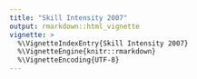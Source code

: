 ```yaml
---
title: "Skill Intensity 2007"
output: rmarkdown::html_vignette
vignette: >
  %\VignetteIndexEntry{Skill Intensity 2007}
  %\VignetteEngine{knitr::rmarkdown}
  %\VignetteEncoding{UTF-8}
---
```


<!-- ```{r, include = FALSE} -->
<!-- knitr::opts_chunk$set( -->
<!--   collapse = TRUE, -->
<!--   comment = "#>" -->
<!-- ) -->
<!-- ``` -->

<!-- ```{r setup} -->
<!-- library(VNFirmSurvey) -->
<!-- ``` -->




<!-- ```{r load-data} -->
<!-- data(skill_07_dta) -->
<!-- ``` -->


<!-- Let's take a first look at the data -->

<!-- ```{r first-look} -->
<!-- library(DataExplorer) -->
<!-- plot_intro(skill_07_dta) -->

<!-- ``` -->

<!-- ## Missing variables -->

<!-- ```{r missing-variable} -->
<!-- plot_missing(skill_07_dta) -->
<!-- profile_missing(skill_07_dta) -->
<!-- ``` -->




<!-- ## Distributions -->
<!-- ```{r continuous} -->
<!-- plot_histogram(skill_07_dta) -->
<!-- ``` -->

<!-- ## Correlation -->
<!-- ```{r heat-map} -->
<!-- plot_correlation(skill_07_dta[, !c("svyear")], maxcat = 5L) -->

<!-- ``` -->


<!-- ```{r scatter-plot-totalL} -->
<!-- plot_scatterplot(skill_07_dta[, !c("ma_thue", "macs","madn", "tinh") ], -->
<!--                  by = "total_L") -->


<!-- ``` -->



